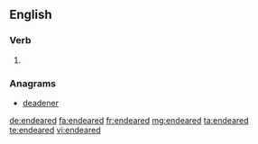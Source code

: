 ==English==

===Verb===
{{head|en}}

# {{en-past of|endear}}

===Anagrams===
* [[deadener#English|deadener]]

[[de:endeared]]
[[fa:endeared]]
[[fr:endeared]]
[[mg:endeared]]
[[ta:endeared]]
[[te:endeared]]
[[vi:endeared]]